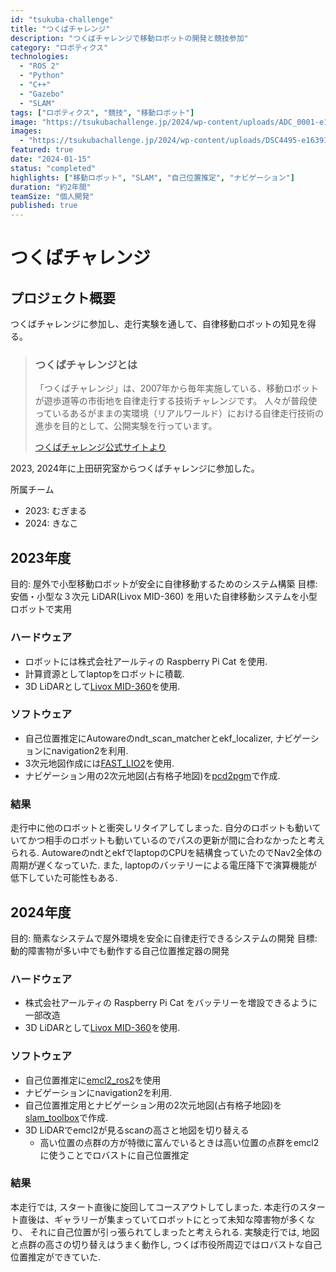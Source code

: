 ```yaml
---
id: "tsukuba-challenge"
title: "つくばチャレンジ"
description: "つくばチャレンジで移動ロボットの開発と競技参加"
category: "ロボティクス"
technologies: 
  - "ROS 2"
  - "Python"
  - "C++"
  - "Gazebo"
  - "SLAM"
tags: ["ロボティクス", "競技", "移動ロボット"]
image: "https://tsukubachallenge.jp/2024/wp-content/uploads/ADC_0001-e1639112837758-990x390.jpg"
images:
  - "https://tsukubachallenge.jp/2024/wp-content/uploads/DSC4495-e1639112067281-990x390.jpg"
featured: true
date: "2024-01-15"
status: "completed"
highlights: ["移動ロボット", "SLAM", "自己位置推定", "ナビゲーション"]
duration: "約2年間"
teamSize: "個人開発"
published: true
---
```


# つくばチャレンジ

## プロジェクト概要

つくばチャレンジに参加し、走行実験を通して、自律移動ロボットの知見を得る。


> ### つくばチャレンジとは
> 
> 「つくばチャレンジ」は、2007年から毎年実施している、移動ロボットが遊歩道等の市街地を自律走行する技術チャレンジです。
> 人々が普段使っているあるがままの実環境（リアルワールド）における自律走行技術の進歩を目的として、公開実験を行っています。
>
> [つくばチャレンジ公式サイトより](https://tsukubachallenge.jp/2024/about/overview)

2023, 2024年に上田研究室からつくばチャレンジに参加した。

所属チーム

- 2023: むぎまる
- 2024: きなこ

## 2023年度

目的: 屋外で小型移動ロボットが安全に自律移動するためのシステム構築
目標: 安価・小型な３次元 LiDAR(Livox MID-360) を用いた自律移動システムを小型ロボットで実用

### ハードウェア

- ロボットには株式会社アールティの Raspberry Pi Cat を使用.
- 計算資源としてlaptopをロボットに積載.
- 3D LiDARとして[Livox MID-360](https://www.livoxtech.com/jp/mid-360)を使用.

### ソフトウェア

- 自己位置推定にAutowareのndt_scan_matcherとekf_localizer, ナビゲーションにnavigation2を利用.
- 3次元地図作成には[FAST_LIO2](https://github.com/hku-mars/FAST_LIO)を使用.
- ナビゲーション用の2次元地図(占有格子地図)を[pcd2pgm](https://github.com/LihanChen2004/pcd2pgm)で作成.

### 結果

走行中に他のロボットと衝突しリタイアしてしまった.
自分のロボットも動いていてかつ相手のロボットも動いているのでパスの更新が間に合わなかったと考えられる.
AutowareのndtとekfでlaptopのCPUを結構食っていたのでNav2全体の周期が遅くなっていた.
また, laptopのバッテリーによる電圧降下で演算機能が低下していた可能性もある.

## 2024年度

目的: 簡素なシステムで屋外環境を安全に自律走行できるシステムの開発
目標: 動的障害物が多い中でも動作する自己位置推定器の開発

### ハードウェア

- 株式会社アールティの Raspberry Pi Cat をバッテリーを増設できるように一部改造
- 3D LiDARとして[Livox MID-360](https://www.livoxtech.com/jp/mid-360)を使用.

### ソフトウェア

- 自己位置推定に[emcl2_ros2](https://github.com/CIT-Autonomous-Robot-Lab/emcl2_ros2)を使用
- ナビゲーションにnavigation2を利用.
- 自己位置推定用とナビゲーション用の2次元地図(占有格子地図)を[slam_toolbox](https://github.com/SteveMacenski/slam_toolbox)で作成.
- 3D LiDARでemcl2が見るscanの高さと地図を切り替える
  - 高い位置の点群の方が特徴に富んでいるときは高い位置の点群をemcl2に使うことでロバストに自己位置推定

### 結果

本走行では, スタート直後に旋回してコースアウトしてしまった.
本走行のスタート直後は、ギャラリーが集まっていてロボットにとって未知な障害物が多くなり、
それに自己位置が引っ張られてしまったと考えられる.
実験走行では, 地図と点群の高さの切り替えはうまく動作し, つくば市役所周辺ではロバストな自己位置推定ができていた.

